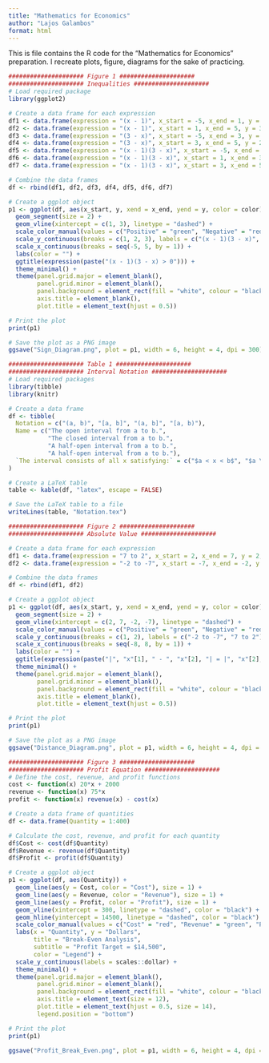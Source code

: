 ```yaml
---
title: "Mathematics for Economics"
author: "Lajos Galambos"
format: html
---
```

This is file contains the R code for the "Mathematics for Economics" preparation. I recreate plots, figure, diagrams for the sake of practicing. 

```r
##################### Figure 1 #####################
##################### Inequalities #####################  
# Load required package
library(ggplot2)

# Create a data frame for each expression
df1 <- data.frame(expression = "(x - 1)", x_start = -5, x_end = 1, y = 3, color = "Negative")
df2 <- data.frame(expression = "(x - 1)", x_start = 1, x_end = 5, y = 3, color = "Positive")
df3 <- data.frame(expression = "(3 - x)", x_start = -5, x_end = 3, y = 2, color = "Positive")
df4 <- data.frame(expression = "(3 - x)", x_start = 3, x_end = 5, y = 2, color = "Negative")
df5 <- data.frame(expression = "(x - 1)(3 - x)", x_start = -5, x_end = 1, y = 1, color = "Negative")
df6 <- data.frame(expression = "(x - 1)(3 - x)", x_start = 1, x_end = 3, y = 1, color = "Positive")
df7 <- data.frame(expression = "(x - 1)(3 - x)", x_start = 3, x_end = 5, y = 1, color = "Negative")

# Combine the data frames
df <- rbind(df1, df2, df3, df4, df5, df6, df7)

# Create a ggplot object
p1 <- ggplot(df, aes(x_start, y, xend = x_end, yend = y, color = color)) +
  geom_segment(size = 2) +
  geom_vline(xintercept = c(1, 3), linetype = "dashed") +
  scale_color_manual(values = c("Positive" = "green", "Negative" = "red")) +
  scale_y_continuous(breaks = c(1, 2, 3), labels = c("(x - 1)(3 - x)", "(3 - x)", "(x - 1)")) +
  scale_x_continuous(breaks = seq(-5, 5, by = 1)) +
  labs(color = "") +
  ggtitle(expression(paste("(x - 1)(3 - x) > 0"))) +
  theme_minimal() +
  theme(panel.grid.major = element_blank(), 
        panel.grid.minor = element_blank(), 
        panel.background = element_rect(fill = "white", colour = "black", size = 1, linetype = "solid"),
        axis.title = element_blank(),
        plot.title = element_text(hjust = 0.5))

# Print the plot
print(p1)

# Save the plot as a PNG image
ggsave("Sign_Diagram.png", plot = p1, width = 6, height = 4, dpi = 300)
```

```r
##################### Table 1 #####################
##################### Interval Notation #####################
# Load required packages
library(tibble)
library(knitr)

# Create a data frame
df <- tibble(
  Notation = c("(a, b)", "[a, b]", "(a, b]", "[a, b)"),
  Name = c("The open interval from a to b.",
           "The closed interval from a to b.",
           "A half-open interval from a to b.",
           "A half-open interval from a to b."),
  `The interval consists of all x satisfying:` = c("$a < x < b$", "$a \\leq x \\leq b$", "$a < x \\leq b$", "$a \\leq x < b$")
)

# Create a LaTeX table
table <- kable(df, "latex", escape = FALSE)

# Save the LaTeX table to a file
writeLines(table, "Notation.tex")
```



```r
##################### Figure 2 #####################
##################### Absolute Value #####################

# Create a data frame for each expression
df1 <- data.frame(expression = "7 to 2", x_start = 2, x_end = 7, y = 2, color = "Positive")
df2 <- data.frame(expression = "-2 to -7", x_start = -7, x_end = -2, y = 1, color = "Negative")

# Combine the data frames
df <- rbind(df1, df2)

# Create a ggplot object
p1 <- ggplot(df, aes(x_start, y, xend = x_end, yend = y, color = color)) +
  geom_segment(size = 2) +
  geom_vline(xintercept = c(2, 7, -2, -7), linetype = "dashed") +
  scale_color_manual(values = c("Positive" = "green", "Negative" = "red")) +
  scale_y_continuous(breaks = c(1, 2), labels = c("-2 to -7", "7 to 2")) +
  scale_x_continuous(breaks = seq(-8, 8, by = 1)) +
  labs(color = "") +
  ggtitle(expression(paste("|", "x"[1], " - ", "x"[2], "| = |", "x"[2], " - ", "x"[1], "|"))) +
  theme_minimal() +
  theme(panel.grid.major = element_blank(), 
        panel.grid.minor = element_blank(), 
        panel.background = element_rect(fill = "white", colour = "black", size = 1, linetype = "solid"),
        axis.title = element_blank(),
        plot.title = element_text(hjust = 0.5))

# Print the plot
print(p1)

# Save the plot as a PNG image
ggsave("Distance_Diagram.png", plot = p1, width = 6, height = 4, dpi = 300)
```

```r
##################### Figure 3 #####################
##################### Profit Equation #####################
# Define the cost, revenue, and profit functions
cost <- function(x) 20*x + 2000
revenue <- function(x) 75*x
profit <- function(x) revenue(x) - cost(x)

# Create a data frame of quantities
df <- data.frame(Quantity = 1:400)

# Calculate the cost, revenue, and profit for each quantity
df$Cost <- cost(df$Quantity)
df$Revenue <- revenue(df$Quantity)
df$Profit <- profit(df$Quantity)

# Create a ggplot object
p1 <- ggplot(df, aes(Quantity)) +
  geom_line(aes(y = Cost, color = "Cost"), size = 1) +
  geom_line(aes(y = Revenue, color = "Revenue"), size = 1) +
  geom_line(aes(y = Profit, color = "Profit"), size = 1) +
  geom_vline(xintercept = 300, linetype = "dashed", color = "black") +
  geom_hline(yintercept = 14500, linetype = "dashed", color = "black") +
  scale_color_manual(values = c("Cost" = "red", "Revenue" = "green", "Profit" = "blue")) +
  labs(x = "Quantity", y = "Dollars",
       title = "Break-Even Analysis",
       subtitle = "Profit Target = $14,500",
       color = "Legend") +
  scale_y_continuous(labels = scales::dollar) +
  theme_minimal() +
  theme(panel.grid.major = element_blank(), 
        panel.grid.minor = element_blank(), 
        panel.background = element_rect(fill = "white", colour = "black", size = 1, linetype = "solid"),
        axis.title = element_text(size = 12),
        plot.title = element_text(hjust = 0.5, size = 14),
        legend.position = "bottom")

# Print the plot
print(p1)

ggsave("Profit_Break_Even.png", plot = p1, width = 6, height = 4, dpi = 300)

```

